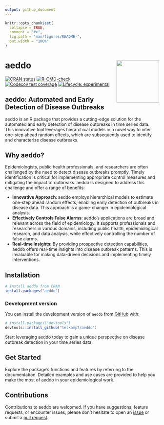 ```yaml
---
output: github_document
---
```


<!-- README.md is generated from README.Rmd. Please edit that file -->

```r
knitr::opts_chunk$set(
  collapse = TRUE,
  comment = "#>",
  fig.path = "man/figures/README-",
  out.width = "100%"
)
```

# aeddo <img src="man/figures/logo.png" align="right" height="139" alt="" />

<!-- badges: start -->
[![CRAN status](https://www.r-pkg.org/badges/version/aeddo)](https://CRAN.R-project.org/package=aeddo)
[![R-CMD-check](https://github.com/ssi-dk/aeddo/actions/workflows/R-CMD-check.yaml/badge.svg)](https://github.com/ssi-dk/aeddo/actions/workflows/R-CMD-check.yaml)
[![Codecov test coverage](https://codecov.io/gh/ssi-dk/aeddo/branch/main/graph/badge.svg)](https://app.codecov.io/gh/ssi-dk/aeddo?branch=main)
[![Lifecycle: experimental](https://img.shields.io/badge/lifecycle-experimental-orange.svg)](https://lifecycle.r-lib.org/articles/stages.html#experimental)
<!-- badges: end -->

## aeddo: Automated and Early Detection of Disease Outbreaks

aeddo is an R package that provides a cutting-edge solution for the automated and early detection of disease outbreaks in time series data. This innovative tool leverages hierarchical models in a novel way to infer one-step ahead random effects, which are subsequently used to identify and characterize disease outbreaks.

## Why aeddo?

Epidemiologists, public health professionals, and researchers are often challenged by the need to detect disease outbreaks promptly. Timely identification is critical for implementing appropriate control measures and mitigating the impact of outbreaks. aeddo is designed to address this challenge and offer a range of benefits:

* **Innovative Approach**: aeddo employs hierarchical models to estimate one-step ahead random effects, enabling early detection of outbreaks in disease data. This approach is a game-changer in epidemiological analysis.
* **Effectively Controls False Alarms**: aeddo's applications are broad and relevant across the field of epidemiology. It supports professionals and researchers in various domains, including public health, epidemiological research, and data analysis, while effectively controlling the number of false alarms.
* **Real-time Insights**: By providing prospective detection capabilities, aeddo offers real-time insights into disease outbreak patterns. This is invaluable for making data-driven decisions and implementing timely interventions.

## Installation

``` r
# Install aeddo from CRAN
install.packages("aeddo")
```

### Development version

You can install the development version of `aeddo` from
[GitHub](https://github.com/) with:

``` r
# install.packages("devtools")
devtools::install_github("telkamp7/aeddo")
```

Start leveraging aeddo today to gain a unique perspective on disease
outbreak detection in your time series data.

## Get Started

Explore the package's functions and features by referring to the documentation. Detailed examples and use cases are provided to help you make the most of aeddo in your epidemiological work.

## Contributions

Contributions to aeddo are welcomed. If you have suggestions, feature requests, or encounter issues, please don't hesitate to open an [issue](https://github.com/ssi-dk/aeddo/issues) or submit a [pull request](https://github.com/ssi-dk/aeddo/pulls).
